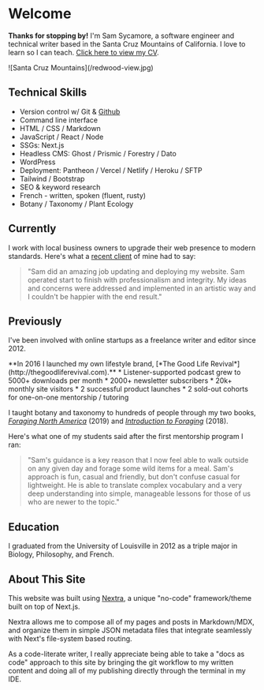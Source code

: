 

# Welcome

**Thanks for stopping by!** I'm Sam Sycamore, a software engineer and technical writer based in the Santa Cruz Mountains of California. I love to learn so I can teach. [Click here to view my CV](https://sycamore-cv.vercel.app).

<Bleed full>
![Santa Cruz Mountains](/redwood-view.jpg)
</Bleed>

## Technical Skills
* Version control w/ Git & [Github](https://www.github.com/samuelsycamore)
* Command line interface
* HTML / CSS / Markdown
* JavaScript / React / Node
* SSGs: Next.js
* Headless CMS: Ghost / Prismic / Forestry / Dato
* WordPress
* Deployment: Pantheon / Vercel / Netlify / Heroku / SFTP
* Tailwind / Bootstrap
* SEO & keyword research
* French - written, spoken (fluent, rusty)
* Botany / Taxonomy / Plant Ecology


## Currently 
I work with local business owners to upgrade their web presence to modern standards. Here's what a [recent client](https://www.lyonscape.com) of mine had to say:

> "Sam did an amazing job updating and deploying my website. Sam operated start to finish with professionalism and integrity.
> My ideas and concerns were addressed and implemented in an artistic way and I couldn't be happier with the end result." 

## Previously
I've been involved with online startups as a freelance writer and editor since 2012.

<Callout>
**In 2016 I launched my own lifestyle brand, [*The Good Life Revival*](http://thegoodliferevival.com).**
* Listener-supported podcast grew to 5000+ downloads per month 
* 2000+ newsletter subscribers
* 20k+ monthly site visitors
* 2 successful product launches
* 2 sold-out cohorts for one-on-one mentorship / tutoring

</Callout>

I taught botany and taxonomy to hundreds of people through my two books, [*Foraging North America*](/foraging-north-america.md) (2019) and [*Introduction to Foraging*](/intro-foraging.md) (2018).

Here's what one of my students said after the first mentorship program I ran:

> "Sam's guidance is a key reason that I now feel able to walk outside on any given day and forage some wild items for a meal. 
> Sam's approach is fun, casual and friendly, but don't confuse casual for lightweight. 
> He is able to translate complex vocabulary and a very deep understanding into simple, manageable lessons for those of us who are newer to the topic."

## Education

I graduated from the University of Louisville in 2012 as a triple major in Biology, Philosophy, and French.

## About This Site

This website was built using [Nextra](https://github.com/shuding/nextra), a unique "no-code" framework/theme built on top of Next.js.

Nextra allows me to compose all of my pages and posts in Markdown/MDX, and organize them in simple JSON metadata files that integrate seamlessly with Next's file-system based routing.

As a code-literate writer, I really appreciate being able to take a "docs as code" approach to this site by bringing the git workflow to my written content and doing all of my publishing directly through the terminal in my IDE.

